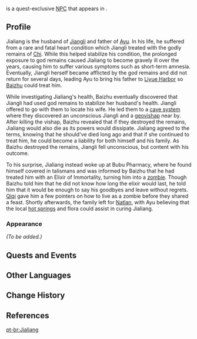 {{Meta
<!-- Remove this template after adding the missing info -->
|missing_NPC_profile  = yes
}}
{{Character Infobox
|type             = Quest NPC
|image            = NPC Jialiang.png
|region           = Liyue
|location         = 
|affiliation      = 
|spouse           = Jiangli
|child            = Ayu
|voiceEN          = [[imdb:nm10853569|Blythe Melin]]<ref name="Blythe Melin">Twitter: [https://twitter.com/AveriusVO/status/1653534144679514114 EN VA Self Announcement] ([https://web.archive.org/web/20230724162559/https://twitter.com/AveriusVO/status/1653534144679514114 Archived])</ref>
|voiceCN          = 
|voiceJP          = 
}}
{{Lang|'''Jialiang'''|zh=嘉良|zh_rm=Jiāliáng}} is a quest-exclusive [[NPC]] that appears in {{Quest|The Heart of Healing}}.

==Profile==
<!--detailed story/lore information goes here-->
Jialiang is the husband of [[Jiangli]] and father of [[Ayu]]. In his life, he suffered from a rare and fatal heart condition which Jiangli treated with the godly remains of [[Chi]]. While this helped stabilize his condition, the prolonged exposure to god remains caused Jialiang to become gravely ill over the years, causing him to suffer various symptoms such as short-term amnesia. Eventually, Jiangli herself became afflicted by the god remains and did not return for several days, leading Ayu to bring his father to [[Liyue Harbor]] so [[Baizhu]] could treat him.

While investigating Jialiang's health, Baizhu eventually discovered that Jiangli had used god remains to stabilize her husband's health. Jiangli offered to go with them to locate his wife. He led them to a [[Entanglement of Past Dreams|cave system]] where they discovered an unconscious Jiangli and a [[geovishap]] near by. After killing the vishap, Baizhu revealed that if they destroyed the remains, Jialiang would also die as its powers would dissipate. Jialiang agreed to the terms, knowing that he should've died long ago and that if she continued to treat him, he could become a liability for both himself and his family. As Baizhu destroyed the remains, Jiangli fell unconscious, but content with his outcome.

To his surprise, Jialiang instead woke up at Bubu Pharmacy, where he found himself covered in talismans and was informed by Baizhu that he had treated him with an Elixir of Immortality, turning him into a [[zombie]]. Though Baizhu told him that he did not know how long the elixir would last, he told him that it would be enough to say his goodbyes and leave without regrets. [[Qiqi]] gave him a few pointers on how to live as a zombie before they shared a feast. Shortly afterwards, the family left for [[Natlan]], with Ayu believing that the local [["People of the Springs"|hot springs]] and flora could assist in curing Jialiang.

===Appearance===
''(To be added.)''

==Quests and Events==
{{Quests and Events}}

==Other Languages==
{{Other Languages
|default_hidden = 1
|en        = Jialiang
|zhs       = 嘉良
|zhs_rm    = Jiāliáng
|zht       = 嘉良
|zht_rm    = Jiāliáng
|ja        = 嘉良
|ja_rm     = Karyou
|ko        = //가양//
|es        = Jialiang
|fr        = Jialiang
|ru        = Цзя Лян
|th        = Jialiang
|vi        = Jialiang
|de        = Jialiang
|id        = Jialiang
|pt        = Jialiang
|tr        = Jialiang
|it        = Jialiang
}}

==Change History==
{{Change History|3.6}}

==References==
{{Reflist}}

[[pt-br:Jialiang]]